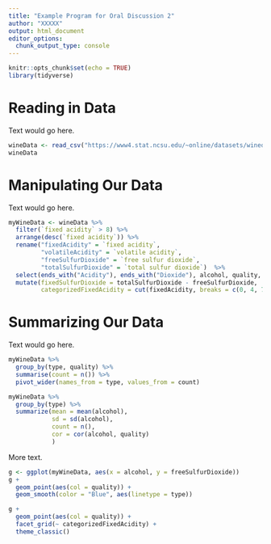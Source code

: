 ---
title: "Example Program for Oral Discussion 2"
author: "XXXXX"
output: html_document
editor_options: 
  chunk_output_type: console
---

```{r setup, include=FALSE}
knitr::opts_chunk$set(echo = TRUE)
library(tidyverse)
```


# Reading in Data

Text would go here.

```{r}
wineData <- read_csv("https://www4.stat.ncsu.edu/~online/datasets/winequality-full.csv")
wineData
```

# Manipulating Our Data

Text would go here. 

```{r}
myWineData <- wineData %>%
  filter(`fixed acidity` > 8) %>%
  arrange(desc(`fixed acidity`)) %>% 
  rename("fixedAcidity" = `fixed acidity`, 
         "volatileAcidity" = `volatile acidity`,
         "freeSulfurDioxide" = `free sulfur dioxide`,
         "totalSulfurDioxide" = `total sulfur dioxide`)  %>%
  select(ends_with("Acidity"), ends_with("Dioxide"), alcohol, quality, type) %>% 
  mutate(fixedSulfurDioxide = totalSulfurDioxide - freeSulfurDioxide, 
         categorizedFixedAcidity = cut(fixedAcidity, breaks = c(0, 4, 7, 10, 16)))
```

# Summarizing Our Data

Text would go here.

```{r}
myWineData %>% 
  group_by(type, quality) %>% 
  summarise(count = n()) %>% 
  pivot_wider(names_from = type, values_from = count)

myWineData %>% 
  group_by(type) %>%
  summarize(mean = mean(alcohol), 
            sd = sd(alcohol), 
            count = n(),
            cor = cor(alcohol, quality)
            )
```

More text.

```{r}
g <- ggplot(myWineData, aes(x = alcohol, y = freeSulfurDioxide))
g + 
  geom_point(aes(col = quality)) +
  geom_smooth(color = "Blue", aes(linetype = type)) 

g + 
  geom_point(aes(col = quality)) +
  facet_grid(~ categorizedFixedAcidity) +
  theme_classic()
```
